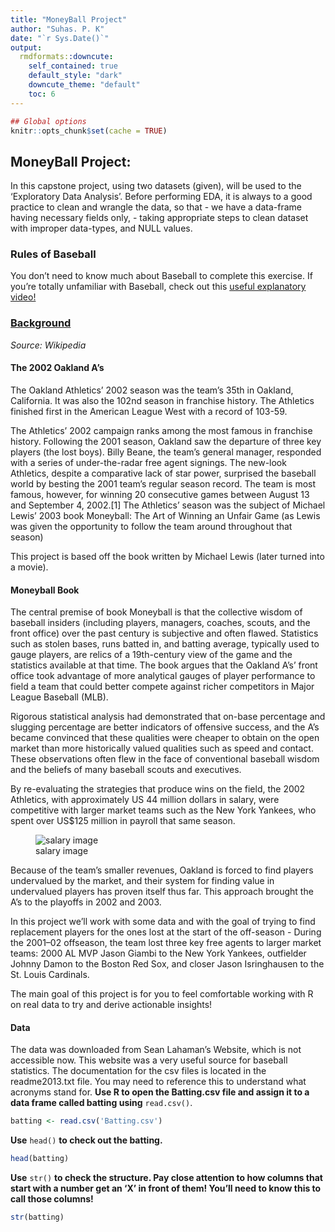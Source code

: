 ```yaml
---
title: "MoneyBall Project"
author: "Suhas. P. K"
date: "`r Sys.Date()`"
output:
  rmdformats::downcute:
    self_contained: true
    default_style: "dark"
    downcute_theme: "default"
    toc: 6
---
```


```r
## Global options
knitr::opts_chunk$set(cache = TRUE)
```

## MoneyBall Project:

In this capstone project, using two datasets (given), will be used to the 'Exploratory Data Analysis'. Before performing EDA, it is always to a good practice to clean and wrangle the data, so that - we have a data-frame having necessary fields only, - taking appropriate steps to clean dataset with improper data-types, and NULL values.

### Rules of Baseball

You don't need to know much about Baseball to complete this exercise. If you're totally unfamiliar with Baseball, check out this [useful explanatory video!](https://www.youtube.com/watch?v=0bKkGeROiPA)

### [Background](https://www.youtube.com/watch?v=yGf6LNWY9AI)

*Source: Wikipedia*

#### The 2002 Oakland A's

The Oakland Athletics' 2002 season was the team's 35th in Oakland, California. It was also the 102nd season in franchise history. The Athletics finished first in the American League West with a record of 103-59.

The Athletics' 2002 campaign ranks among the most famous in franchise history. Following the 2001 season, Oakland saw the departure of three key players (the lost boys). Billy Beane, the team's general manager, responded with a series of under-the-radar free agent signings. The new-look Athletics, despite a comparative lack of star power, surprised the baseball world by besting the 2001 team's regular season record. The team is most famous, however, for winning 20 consecutive games between August 13 and September 4, 2002.[1] The Athletics' season was the subject of Michael Lewis' 2003 book Moneyball: The Art of Winning an Unfair Game (as Lewis was given the opportunity to follow the team around throughout that season)

This project is based off the book written by Michael Lewis (later turned into a movie).

#### Moneyball Book

The central premise of book Moneyball is that the collective wisdom of baseball insiders (including players, managers, coaches, scouts, and the front office) over the past century is subjective and often flawed. Statistics such as stolen bases, runs batted in, and batting average, typically used to gauge players, are relics of a 19th-century view of the game and the statistics available at that time. The book argues that the Oakland A's' front office took advantage of more analytical gauges of player performance to field a team that could better compete against richer competitors in Major League Baseball (MLB).

Rigorous statistical analysis had demonstrated that on-base percentage and slugging percentage are better indicators of offensive success, and the A's became convinced that these qualities were cheaper to obtain on the open market than more historically valued qualities such as speed and contact. These observations often flew in the face of conventional baseball wisdom and the beliefs of many baseball scouts and executives.

By re-evaluating the strategies that produce wins on the field, the 2002 Athletics, with approximately US 44 million dollars in salary, were competitive with larger market teams such as the New York Yankees, who spent over US\$125 million in payroll that same season.

![salary image](salary.png)

Because of the team's smaller revenues, Oakland is forced to find players undervalued by the market, and their system for finding value in undervalued players has proven itself thus far. This approach brought the A's to the playoffs in 2002 and 2003.

In this project we'll work with some data and with the goal of trying to find replacement players for the ones lost at the start of the off-season - During the 2001–02 offseason, the team lost three key free agents to larger market teams: 2000 AL MVP Jason Giambi to the New York Yankees, outfielder Johnny Damon to the Boston Red Sox, and closer Jason Isringhausen to the St. Louis Cardinals.

The main goal of this project is for you to feel comfortable working with R on real data to try and derive actionable insights!

#### Data

The data was downloaded from Sean Lahaman's Website, which is not accessible now. This website was a very useful source for baseball statistics.
The documentation for the csv files is located in the readme2013.txt file. You may need to reference this to understand what acronyms stand for.
**Use R to open the Batting.csv file and assign it to a data frame called batting using** `read.csv()`.

```r
batting <- read.csv('Batting.csv')
```

**Use** `head()` **to check out the batting.** 
```r
head(batting)
```

**Use** `str()` **to check the structure. Pay close attention to how columns that start with a number get an 'X' in front of them! You'll need to know this to call those columns!** 
```r
str(batting)
```






























